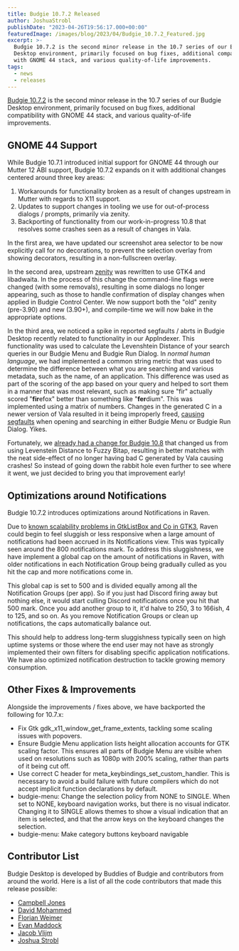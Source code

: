 ```yaml
---
title: Budgie 10.7.2 Released
author: JoshuaStrobl
publishDate: "2023-04-26T19:56:17.000+00:00"
featuredImage: /images/blog/2023/04/Budgie_10.7.2_Featured.jpg
excerpt: >-
  Budgie 10.7.2 is the second minor release in the 10.7 series of our Budgie
  Desktop environment, primarily focused on bug fixes, additional compatibility
  with GNOME 44 stack, and various quality-of-life improvements.
tags:
  - news
  - releases
---
```


[Budgie 10.7.2](https://github.com/BuddiesOfBudgie/budgie-desktop/releases/tag/v10.7.2?ref=buddiesofbudgie.org) is the second minor release in the 10.7 series of our Budgie Desktop environment, primarily focused on bug fixes, additional compatibility with GNOME 44 stack, and various quality-of-life improvements.

## GNOME 44 Support

While Budgie 10.7.1 introduced initial support for GNOME 44 through our Mutter 12 ABI support, Budgie 10.7.2 expands on it with additional changes centered around three key areas:

1.  Workarounds for functionality broken as a result of changes upstream in Mutter with regards to X11 support.
2.  Updates to support changes in tooling we use for out-of-process dialogs / prompts, primarily via zenity.
3.  Backporting of functionality from our work-in-progress 10.8 that resolves some crashes seen as a result of changes in Vala.

In the first area, we have updated our screenshot area selector to be now explicitly call for no decorations, to prevent the selection overlay from showing decorators, resulting in a non-fullscreen overlay.

In the second area, upstream [zenity](https://gitlab.gnome.org/GNOME/zenity?ref=buddiesofbudgie.org) was rewritten to use GTK4 and libadwaita. In the process of this change the command-line flags were changed (with some removals), resulting in some dialogs no longer appearing, such as those to handle confirmation of display changes when applied in Budgie Control Center. We now support both the "old" zenity (pre-3.90) and new (3.90+), and compile-time we will now bake in the appropriate options.

In the third area, we noticed a spike in reported segfaults / abrts in Budgie Desktop recently related to functionality in our AppIndexer. This functionality was used to calculate the Levenshtein Distance of your search queries in our Budgie Menu and Budgie Run Dialog. In _normal human language_, we had implemented a common string metric that was used to determine the difference between what you are searching and various metadata, such as the name, of an application. This difference was used as part of the scoring of the app based on your query and helped to sort them in a manner that was most relevant, such as making sure "fir" actually scored "**fir**efox" better than something like "**fer**dium". This was implemented using a matrix of numbers. Changes in the generated C in a newer version of Vala resulted in it being improperly freed, [causing segfaults](https://bugzilla.redhat.com/show_bug.cgi?id=2189356&ref=blog.buddiesofbudgie.org) when opening and searching in either Budgie Menu or Budgie Run Dialog. Yikes.

Fortunately, we [already had a change for Budgie 10.8](https://github.com/BuddiesOfBudgie/budgie-desktop/pull/318?ref=buddiesofbudgie.org) that changed us from using Levenstein Distance to Fuzzy Bitap, resulting in better matches with the neat side-effect of no longer having bad C generated by Vala causing crashes! So instead of going down the rabbit hole even further to see where it went, we just decided to bring you that improvement early!

## Optimizations around Notifications

Budgie 10.7.2 introduces optimizations around Notifications in Raven.

Due to [known scalability problems in GtkListBox and Co in GTK3](https://blog.gtk.org/2020/06/07/scalable-lists-in-gtk-4/?ref=buddiesofbudgie.org), Raven could begin to feel sluggish or less responsive when a large amount of notifications had been accrued in its Notifications view. This was typically seen around the 800 notifications mark. To address this sluggishness, we have implement a global cap on the amount of notifications in Raven, with older notifications in each Notification Group being gradually culled as you hit the cap and more notifications come in.

This global cap is set to 500 and is divided equally among all the Notification Groups (per app). So if you just had Discord firing away but nothing else, it would start culling Discord notifications once you hit that 500 mark. Once you add another group to it, it'd halve to 250, 3 to 166ish, 4 to 125, and so on. As you remove Notification Groups or clean up notifications, the caps automatically balance out.

This should help to address long-term sluggishness typically seen on high uptime systems or those where the end user may not have as strongly implemented their own filters for disabling specific application notifications. We have also optimized notification destruction to tackle growing memory consumption.

## Other Fixes & Improvements

Alongside the improvements / fixes above, we have backported the following for 10.7.x:

- Fix Gtk gdk_x11_window_get_frame_extents, tackling some scaling issues with popovers.
- Ensure Budgie Menu application lists height allocation accounts for GTK scaling factor. This ensures all parts of Budgie Menu are visible when used on resolutions such as 1080p with 200% scaling, rather than parts of it being cut off.
- Use correct C header for meta_keybindings_set_custom_handler. This is necessary to avoid a build failure with future compilers which do not accept implicit function declarations by default.
- budgie-menu: Change the selection policy from NONE to SINGLE. When set to NONE, keyboard navigation works, but there is no visual indicator. Changing it to SINGLE allows themes to show a visual indication that an item is selected, and that the arrow keys on the keyboard changes the selection.
- budgie-menu: Make category buttons keyboard navigable

## Contributor List

Budgie Desktop is developed by Buddies of Budgie and contributors from around the world. Here is a list of all the code contributors that made this release possible:

- [Campbell Jones](https://github.com/serebit?ref=buddiesofbudgie.org)
- [David Mohammed](https://github.com/fossfreedom?ref=buddiesofbudgie.org)
- [Florian Weimer](https://github.com/fweimer-rh?ref=buddiesofbudgie.org)
- [Evan Maddock](https://github.com/EbonJaeger?ref=buddiesofbudgie.org)
- [Jacob Vlijm](https://github.com/Jacob-Vlijm?ref=buddiesofbudgie.org)
- [Joshua Strobl](https://github.com/JoshStrobl?ref=buddiesofbudgie.org)

<OCCallout />
